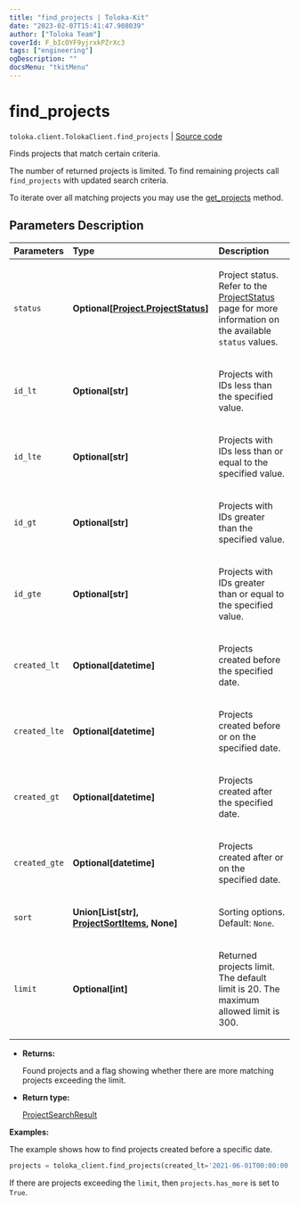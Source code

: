 ```yaml
---
title: "find_projects | Toloka-Kit"
date: "2023-02-07T15:41:47.908039"
author: ["Toloka Team"]
coverId: F_bIcOYF9yjrxkPZrXc3
tags: ["engineering"]
ogDescription: ""
docsMenu: "tkitMenu"
---
```


# find_projects
`toloka.client.TolokaClient.find_projects` | [Source code](https://github.com/Toloka/toloka-kit/blob/v1.1.3/src/client/__init__.py#L1105)

Finds projects that match certain criteria.

The number of returned projects is limited. To find remaining projects call `find_projects` with updated search criteria.

To iterate over all matching projects you may use the [get_projects](/docs-new/toloka-kit/reference/toloka.client.TolokaClient.get_projects) method.

## Parameters Description

| Parameters | Type | Description |
| :----------| :----| :-----------|
`status`|**Optional\[[Project.ProjectStatus](/docs-new/toloka-kit/reference/toloka.client.project.Project.ProjectStatus)\]**|<p>Project status. Refer to the [ProjectStatus](/docs-new/toloka-kit/reference/toloka.client.project.Project.ProjectStatus) page for more information on the available `status` values.</p>
`id_lt`|**Optional\[str\]**|<p>Projects with IDs less than the specified value.</p>
`id_lte`|**Optional\[str\]**|<p>Projects with IDs less than or equal to the specified value.</p>
`id_gt`|**Optional\[str\]**|<p>Projects with IDs greater than the specified value.</p>
`id_gte`|**Optional\[str\]**|<p>Projects with IDs greater than or equal to the specified value.</p>
`created_lt`|**Optional\[datetime\]**|<p>Projects created before the specified date.</p>
`created_lte`|**Optional\[datetime\]**|<p>Projects created before or on the specified date.</p>
`created_gt`|**Optional\[datetime\]**|<p>Projects created after the specified date.</p>
`created_gte`|**Optional\[datetime\]**|<p>Projects created after or on the specified date.</p>
`sort`|**Union\[List\[str\], [ProjectSortItems](/docs-new/toloka-kit/reference/toloka.client.search_requests.ProjectSortItems), None\]**|<p>Sorting options. Default: `None`.</p>
`limit`|**Optional\[int\]**|<p>Returned projects limit. The default limit is 20. The maximum allowed limit is 300.</p>

* **Returns:**

  Found projects and a flag showing whether there are more matching projects exceeding the limit.

* **Return type:**

  [ProjectSearchResult](/docs-new/toloka-kit/reference/toloka.client.search_results.ProjectSearchResult)

**Examples:**

The example shows how to find projects created before a specific date.

```python
projects = toloka_client.find_projects(created_lt='2021-06-01T00:00:00')
```

If there are projects exceeding the `limit`, then `projects.has_more` is set to `True`.
